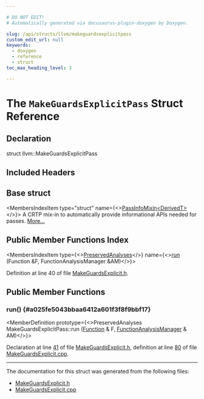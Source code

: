 ```yaml
---

# DO NOT EDIT!
# Automatically generated via docusaurus-plugin-doxygen by Doxygen.

slug: /api/structs/llvm/makeguardsexplicitpass
custom_edit_url: null
keywords:
  - doxygen
  - reference
  - struct
toc_max_heading_level: 3

---
```





# The `MakeGuardsExplicitPass` Struct Reference

<DoxygenPage pluginConfig={pluginConfig}>



## Declaration

<CodeBlock>struct llvm::MakeGuardsExplicitPass</CodeBlock>

## Included Headers

<IncludesList>
<IncludesListItem
  filePath="llvm/Transforms/Scalar/MakeGuardsExplicit.h"
  permalink="/docs/api/files/include/include/llvm/include/llvm/transforms/include/llvm/transforms/scalar/makeguardsexplicit-h"
  isLocal="true" />
</IncludesList>

## Base struct

<MembersIndex>

<MembersIndexItem
  type="struct"
  name={<><a href="/docs/api/structs/llvm/passinfomixin">PassInfoMixin&lt;DerivedT&gt;</a></>}>
A CRTP mix-in to automatically provide informational APIs needed for passes. <a href="/docs/api/structs/llvm/passinfomixin/#details">More...</a>
</MembersIndexItem>

</MembersIndex>

## Public Member Functions Index

<MembersIndex>

<MembersIndexItem
  type={<><a href="/docs/api/classes/llvm/preservedanalyses">PreservedAnalyses</a></>}
  name={<><a href="#a025fe5043bbaa6412a601f3f8f9bbf17">run</a> (Function &amp;F, FunctionAnalysisManager &amp;AM)</>}>
</MembersIndexItem>

</MembersIndex>


Definition at line 40 of file <a href="/docs/api/files/include/include/llvm/include/llvm/transforms/include/llvm/transforms/scalar/makeguardsexplicit-h">MakeGuardsExplicit.h</a>.

<SectionDefinition>

## Public Member Functions

### run() {#a025fe5043bbaa6412a601f3f8f9bbf17}

<MemberDefinition
  prototype={<>PreservedAnalyses MakeGuardsExplicitPass::run (<a href="/docs/api/classes/llvm/function">Function</a> &amp; F, <a href="/docs/api/namespaces/llvm/#adce09a5a0de0e3177eb00e932734af2f">FunctionAnalysisManager</a> &amp; AM)</>}>

Declaration at line <a href="/docs/api/files/include/include/llvm/include/llvm/transforms/include/llvm/transforms/scalar/makeguardsexplicit-h/#l00041">41</a> of file <a href="/docs/api/files/include/include/llvm/include/llvm/transforms/include/llvm/transforms/scalar/makeguardsexplicit-h">MakeGuardsExplicit.h</a>, definition at line <a href="/docs/api/files/lib/lib/transforms/lib/transforms/scalar/makeguardsexplicit-cpp/#l00080">80</a> of file <a href="/docs/api/files/lib/lib/transforms/lib/transforms/scalar/makeguardsexplicit-cpp">MakeGuardsExplicit.cpp</a>.
</MemberDefinition>

</SectionDefinition>

<hr/>

The documentation for this struct was generated from the following files:

<ul>
<li><a href="/docs/api/files/include/include/llvm/include/llvm/transforms/include/llvm/transforms/scalar/makeguardsexplicit-h">MakeGuardsExplicit.h</a></li>
<li><a href="/docs/api/files/lib/lib/transforms/lib/transforms/scalar/makeguardsexplicit-cpp">MakeGuardsExplicit.cpp</a></li>
</ul>

</DoxygenPage>
